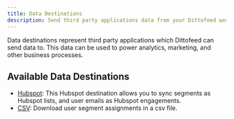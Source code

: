 ```yaml
---
title: Data Destinations
description: Send third party applications data from your Dittofeed workspace.
---
```


Data destinations represent third party applications which Dittofeed can send data to. This data can be used to power analytics, marketing, and other business processes.

## Available Data Destinations

- [Hubspot](/integrations/destinations/hubspot): This Hubspot destination allows you to sync segments as Hubspot lists, and user emails as Hubspot engagements.
- [CSV](/integrations/destinations/csv): Download user segment assignments in a csv file.
